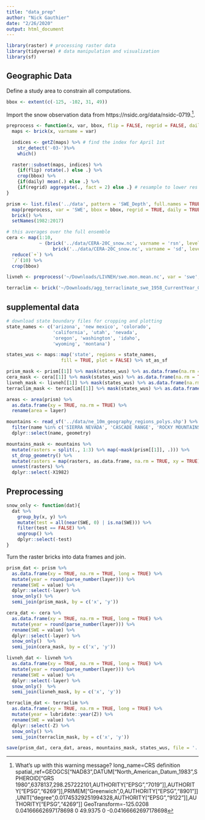 ```yaml
---
title: "data_prep"
author: "Nick Gauthier"
date: "2/26/2020"
output: html_document
---
```



```r
library(raster) # processing raster data
library(tidyverse) # data manipulation and visualization
library(sf)
```

## Geographic Data

Define a study area to constrain all computations.
```r
bbox <- extent(c(-125, -102, 31, 49))
```

Import the snow observation data from https://nsidc.org/data/nsidc-0719.^[What's up with this warning message? long_name=CRS definition
spatial_ref=GEOGCS["NAD83",DATUM["North_American_Datum_1983",SPHEROID["GRS 1980",6378137,298.257222101,AUTHORITY["EPSG","7019"]],AUTHORITY["EPSG","6269"]],PRIMEM["Greenwich",0,AUTHORITY["EPSG","8901"]],UNIT["degree",0.01745329251994328,AUTHORITY["EPSG","9122"]],AUTHORITY["EPSG","4269"]]
GeoTransform=-125.0208 0.04166662697178698 0 49.9375 0 -0.04166662697178698]. 

```r
preprocess <- function(x, var, bbox, flip = FALSE, regrid = FALSE, daily = FALSE) {
  maps <- brick(x, varname = var)

  indices <- getZ(maps) %>% # find the index for April 1st
    str_detect('-03-')%>%
    which()

  raster::subset(maps, indices) %>%
    {if(flip) rotate(.) else .} %>%
    crop(bbox) %>%
    {if(daily) mean(.) else .} %>%
    {if(regrid) aggregate(., fact = 2) else .} # resample to lower res to speed up analysis
}
```

```r
prism <- list.files('../data', pattern = 'SWE_Depth', full.names = TRUE) %>%
  map(preprocess, var = 'SWE', bbox = bbox, regrid = TRUE, daily = TRUE) %>%
  brick() %>%
  setNames(1982:2017)
```


```r
# this averages over the full ensemble
cera <- map(1:10,
            ~ (brick('../data/CERA-20C_snow.nc', varname = 'rsn', level = .) *
                 brick('../data/CERA-20C_snow.nc', varname = 'sd', level = .))) %>%
  reduce(`+`) %>%
  `/`(10) %>%
  crop(bbox)
```


```r
livneh <- preprocess('~/Downloads/LIVNEH/swe.mon.mean.nc', var = 'swe', bbox = bbox, flip = TRUE, regrid = TRUE)
```

```r
terraclim <- brick('~/Downloads/agg_terraclimate_swe_1958_CurrentYear_GLOBE.nc', varname = 'swe')
```

## supplemental data
```r
# download state boundary files for cropping and plotting
state_names <- c('arizona', 'new mexico', 'colorado', 
                 'california', 'utah', 'nevada', 
                 'oregon', 'washington', 'idaho',
                 'wyoming', 'montana')

states_wus <- maps::map('state', regions = state_names, 
                    fill = TRUE, plot = FALSE) %>% st_as_sf

prism_mask <- prism[[1]] %>% mask(states_wus) %>% as.data.frame(na.rm = TRUE, xy = TRUE) %>% .[,1:2]
cera_mask <- cera[[1]] %>% mask(states_wus) %>% as.data.frame(na.rm = TRUE, xy = TRUE) %>% .[,1:2]
livneh_mask <- livneh[[1]] %>% mask(states_wus) %>% as.data.frame(na.rm = TRUE, xy = TRUE) %>% .[,1:2]
terraclim_mask <- terraclim[[1]] %>% mask(states_wus) %>% as.data.frame(na.rm = TRUE, xy = TRUE) %>% .[,1:2]

areas <- area(prism) %>%
  as.data.frame(xy = TRUE, na.rm = TRUE) %>%
  rename(area = layer)

mountains <- read_sf('../data/ne_10m_geography_regions_polys.shp') %>%
  filter(name %in% c('SIERRA NEVADA', 'CASCADE RANGE', 'ROCKY MOUNTAINS')) %>%
  dplyr::select(name, geometry)

mountains_mask <- mountains %>% 
  mutate(rasters = split(., 1:3) %>% map(~mask(prism[[1]], .))) %>%
  st_drop_geometry() %>%
  mutate(rasters = map(rasters, as.data.frame, na.rm = TRUE, xy = TRUE)) %>%
  unnest(rasters) %>%
  dplyr::select(-X1982)
```


## Preprocessing
```r
snow_only <- function(dat){
  dat %>%
    group_by(x, y) %>%
    mutate(test = all(near(SWE, 0) | is.na(SWE))) %>%
    filter(test == FALSE) %>%
    ungroup() %>%
    dplyr::select(-test)
}
```

Turn the raster bricks into data frames and join.
```r
prism_dat <- prism %>%
  as.data.frame(xy = TRUE, na.rm = TRUE, long = TRUE) %>%
  mutate(year = round(parse_number(layer))) %>%
  rename(SWE = value) %>%
  dplyr::select(-layer) %>%
  snow_only() %>%
  semi_join(prism_mask, by = c('x', 'y'))
```

```r
cera_dat <- cera %>%
  as.data.frame(xy = TRUE, na.rm = TRUE, long = TRUE) %>%
  mutate(year = round(parse_number(layer))) %>%
  rename(SWE = value) %>%
  dplyr::select(-layer) %>%
  snow_only()  %>%
  semi_join(cera_mask, by = c('x', 'y'))
```

```r
livneh_dat <- livneh %>%
  as.data.frame(xy = TRUE, na.rm = TRUE, long = TRUE) %>%
  mutate(year = round(parse_number(layer))) %>%
  rename(SWE = value) %>%
  dplyr::select(-layer) %>%
  snow_only()  %>%
  semi_join(livneh_mask, by = c('x', 'y'))
```

```r
terraclim_dat <- terraclim %>%
  as.data.frame(xy = TRUE, na.rm = TRUE, long = TRUE) %>%
  mutate(year = lubridate::year(Z)) %>%
  rename(SWE = value) %>%
  dplyr::select(-Z) %>%
  snow_only() %>%
  semi_join(terraclim_mask, by = c('x', 'y'))
```


```r
save(prism_dat, cera_dat, areas, mountains_mask, states_wus, file = '../data.Rdata')
```
